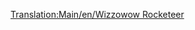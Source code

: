 [[Translation:Main/en/Wizzowow Rocketeer]]{{en/-}}{{Template:Train/Fr
|Nom=Wizzowow Rocketeer
|Image=[[File:en/Wizzowowrocketeer.png]]
|Coût=82 031£ (164 062$)
|Vitesse=482 km/h (300 mph)
|Poids=120 t
|Puissance=10000 cv (7457 kW)
|Entretien=3 515£ (7 030$)
|Conception=2022
|Vie=20
|Capacité=N/A
|Description=Seule locomotive MagLev du pays des jouets, le meilleur train de ce pays disponible dans le jeu. 
|Réalité=Fictif
}}